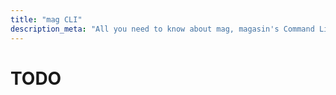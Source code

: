 ```yaml
---
title: "mag CLI"
description_meta: "All you need to know about mag, magasin's Command Line Interface"
---
```


# TODO


